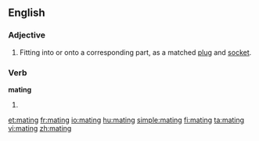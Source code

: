 ==English==

===Adjective===
{{en-adj|-}}

# Fitting into or onto a corresponding part, as a matched [[plug]] and [[socket]].

===Verb===
'''mating'''

# {{present participle of|[[mate]]}}

[[et:mating]]
[[fr:mating]]
[[io:mating]]
[[hu:mating]]
[[simple:mating]]
[[fi:mating]]
[[ta:mating]]
[[vi:mating]]
[[zh:mating]]